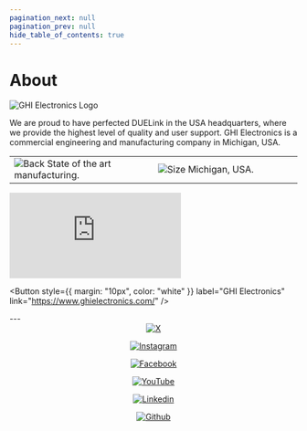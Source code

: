 ```yaml
---
pagination_next: null
pagination_prev: null
hide_table_of_contents: true
---
```



# About


<div style={{display: 'block',  justifyContent: 'center', alignItems: 'center', textAlign: 'center'}}>

![GHI Electronics Logo](pathname:///img/ghi-electronics-logo.png)


We are proud to have perfected DUELink in the USA headquarters, where we provide the highest level of quality and user support. GHI Electronics is a commercial engineering and manufacturing company in Michigan, USA.




  <table>
    <td width='50%'>
        <img alt="Back" src="/img/usa-mfg.png" />
        State of the art manufacturing.
    </td>
    <td width='50%'>
        <img alt="Size" src="/img/designed-assembled-usa.png" />
        Michigan, USA.
    </td>
  </table>


<div class="videocontainer">
  <iframe class="responsive-width" 
  src="https://www.youtube.com/embed/ojJmKfdOpAI" 
  frameborder="0"
  allowfullscreen></iframe>

</div>


<Button
  style={{ margin: "10px", color: "white" }}
  label="GHI Electronics"
  link="https://www.ghielectronics.com/"
/>

</div>
---

<div  align="center">    
<a href="https://www.x.com/ghielectronics"><img src="/img/x-button.png" alt="X" ></img></a>
  
<a href="https://www.instagram.com/ghielectronics/"><img src="/img/instagram-button.png"  alt="Instagram"></img></a>

<a href="https://www.facebook.com/ghielec"><img src="/img/facebook-button.png"  alt="Facebook"></img></a>
  
<a href="https://www.youtube.com/user/GHIElectronics"><img src="/img/youtube-button.png"  alt="YouTube"></img></a>

<a href="https://linkedin.com/company/ghielectronics/"><img src="/img/linkedin-button.png"  alt="Linkedin"></img></a>

<a href="https://github.com/ghi-electronics"><img src="/img/github-button.png"  alt="Github"></img></a>

</div>
